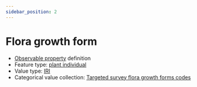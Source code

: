 ```yaml
---
sidebar_position: 2
---
```



# Flora growth form

- [Observable property](/viewers/dawe-vocabs?uri=https://linked.data.gov.au/def/test/dawe-cv/4de0311c-39e3-4699-b067-ab2219e2767a) definition
- Feature type: [plant individual](http://linked.data.gov.au/def/tern-cv/60d7edf8-98c6-43e9-841c-e176c334d270)
- Value type: [IRI](https://w3id.org/tern/ontologies/tern/IRI)
- Categorical value collection: [Targeted survey flora growth forms codes](/viewers/dawe-vocabs?uri=https://linked.data.gov.au/def/test/dawe-cv/521dcaee-99f1-4df3-831c-6d0a27c4a530)

<Example protocolModule="targeted-survey-flora-protocol-observation" observableProperty="https://linked.data.gov.au/def/test/dawe-cv/4de0311c-39e3-4699-b067-ab2219e2767a" />
